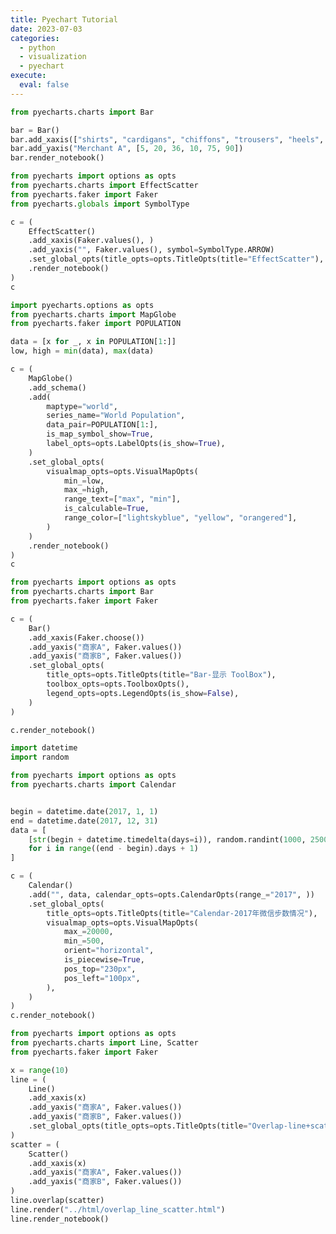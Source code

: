 ```yaml
---
title: Pyechart Tutorial
date: 2023-07-03
categories:
  - python
  - visualization
  - pyechart
execute:
  eval: false
---
```



```python
from pyecharts.charts import Bar

bar = Bar()
bar.add_xaxis(["shirts", "cardigans", "chiffons", "trousers", "heels", "socks"])
bar.add_yaxis("Merchant A", [5, 20, 36, 10, 75, 90])
bar.render_notebook()
```


```python
from pyecharts import options as opts
from pyecharts.charts import EffectScatter
from pyecharts.faker import Faker
from pyecharts.globals import SymbolType

c = (
    EffectScatter()
    .add_xaxis(Faker.values(), )
    .add_yaxis("", Faker.values(), symbol=SymbolType.ARROW)
    .set_global_opts(title_opts=opts.TitleOpts(title="EffectScatter"), xaxis_opts=opts.AxisOpts(type_="value"))
    .render_notebook()
)
c
```



```python
import pyecharts.options as opts
from pyecharts.charts import MapGlobe
from pyecharts.faker import POPULATION

data = [x for _, x in POPULATION[1:]]
low, high = min(data), max(data)

c = (
    MapGlobe()
    .add_schema()
    .add(
        maptype="world",
        series_name="World Population",
        data_pair=POPULATION[1:],
        is_map_symbol_show=True,
        label_opts=opts.LabelOpts(is_show=True),
    )
    .set_global_opts(
        visualmap_opts=opts.VisualMapOpts(
            min_=low,
            max_=high,
            range_text=["max", "min"],
            is_calculable=True,
            range_color=["lightskyblue", "yellow", "orangered"],
        )
    )
    .render_notebook()
)
c
```



```python
from pyecharts import options as opts
from pyecharts.charts import Bar
from pyecharts.faker import Faker

c = (
    Bar()
    .add_xaxis(Faker.choose())
    .add_yaxis("商家A", Faker.values())
    .add_yaxis("商家B", Faker.values())
    .set_global_opts(
        title_opts=opts.TitleOpts(title="Bar-显示 ToolBox"),
        toolbox_opts=opts.ToolboxOpts(),
        legend_opts=opts.LegendOpts(is_show=False),
    )
)

c.render_notebook()

```



```python
import datetime
import random

from pyecharts import options as opts
from pyecharts.charts import Calendar


begin = datetime.date(2017, 1, 1)
end = datetime.date(2017, 12, 31)
data = [
    [str(begin + datetime.timedelta(days=i)), random.randint(1000, 25000)]
    for i in range((end - begin).days + 1)
]

c = (
    Calendar()
    .add("", data, calendar_opts=opts.CalendarOpts(range_="2017", ))
    .set_global_opts(
        title_opts=opts.TitleOpts(title="Calendar-2017年微信步数情况"),
        visualmap_opts=opts.VisualMapOpts(
            max_=20000,
            min_=500,
            orient="horizontal",
            is_piecewise=True,
            pos_top="230px",
            pos_left="100px",
        ),
    )
)
c.render_notebook()
```


```python
from pyecharts import options as opts
from pyecharts.charts import Line, Scatter
from pyecharts.faker import Faker

x = range(10)
line = (
    Line()
    .add_xaxis(x)
    .add_yaxis("商家A", Faker.values())
    .add_yaxis("商家B", Faker.values())
    .set_global_opts(title_opts=opts.TitleOpts(title="Overlap-line+scatter"))
)
scatter = (
    Scatter()
    .add_xaxis(x)
    .add_yaxis("商家A", Faker.values())
    .add_yaxis("商家B", Faker.values())
)
line.overlap(scatter)
line.render("../html/overlap_line_scatter.html")
line.render_notebook()
```